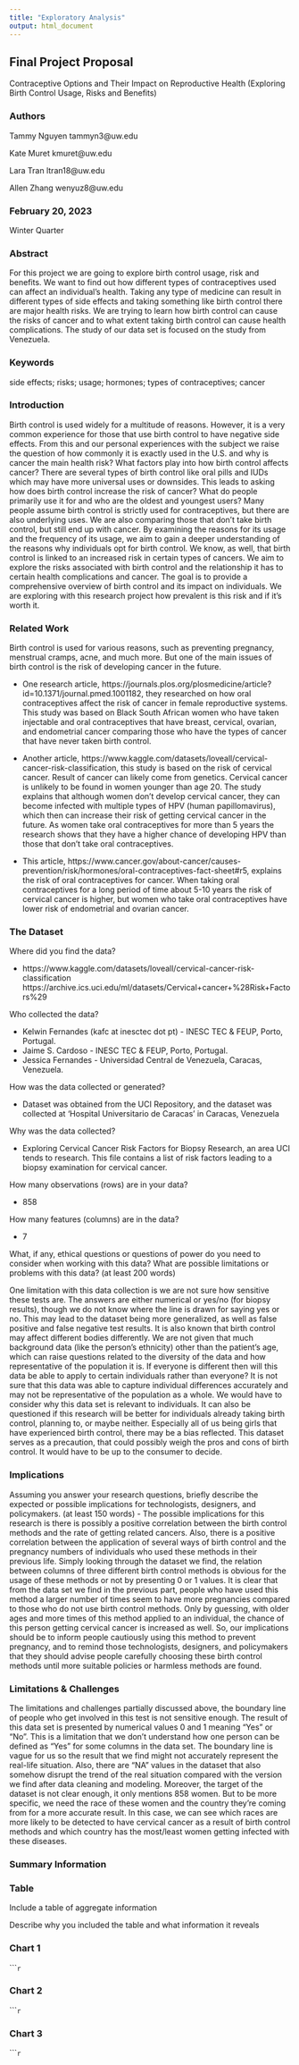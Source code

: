 ```yaml
---
title: "Exploratory Analysis"
output: html_document
---
```


## Final Project Proposal

Contraceptive Options and Their Impact on Reproductive Health
(Exploring Birth Control Usage, Risks and Benefits)

### Authors

Tammy Nguyen tammyn3@uw.edu

Kate Muret kmuret@uw.edu

Lara Tran ltran18@uw.edu

Allen Zhang wenyuz8@uw.edu

### February 20, 2023

Winter Quarter

### Abstract

For this project we are going to explore birth control usage, risk and benefits. 
We want to find out how different types of contraceptives used can affect an individual’s health. 
Taking any type of medicine can result in different types of side effects and taking something like birth control there are major health risks. We are trying to learn how birth control can cause the risks of cancer and to what extent taking birth control can cause health complications. The study of our data set is focused on the study from Venezuela. 

### Keywords

side effects; risks; usage; hormones; types of contraceptives; cancer

### Introduction  

Birth control is used widely for a multitude of reasons. However, it is a very common experience for those that use birth control to have negative side effects. From this and our personal experiences with the subject we raise the question of how commonly it is exactly used in the U.S. and why is cancer the main health risk? What factors play into how birth control affects cancer? There are several types of birth control like oral pills and IUDs which may have more universal uses or downsides. This leads to asking how does birth control increase the risk of cancer? What do people primarily use it for and who are the oldest and youngest users? Many people assume birth control is strictly used for contraceptives, but there are also underlying uses. We are also comparing those that don’t take birth control, but still end up with cancer. By examining the reasons for its usage and the frequency of its usage, we aim to gain a deeper understanding of the reasons why individuals opt for birth control. We know, as well, that birth control is linked to an increased risk in certain types of cancers. We aim to explore the risks associated with birth control and the relationship it has to certain health complications and cancer. The goal is to provide a comprehensive overview of birth control and its impact on individuals. We are exploring with this research project how prevalent is this risk and if it’s worth it.


### Related Work  

Birth control is used for various reasons, such as preventing pregnancy, menstrual cramps, acne, and much more. But one of the main issues of birth control is the risk of developing cancer in the future. 

- One research article, https://journals.plos.org/plosmedicine/article?id=10.1371/journal.pmed.1001182, they researched on how oral contraceptives affect the risk of cancer in female reproductive systems. This study was based on Black South African women who have taken injectable and oral contraceptives that have breast, cervical, ovarian, and endometrial cancer comparing those who have the types of cancer that have never taken birth control.

- Another article, https://www.kaggle.com/datasets/loveall/cervical-cancer-risk-classification, this study is based on the risk of cervical cancer. Result of cancer can likely come from genetics. Cervical cancer is unlikely to be found in women younger than age 20. The study explains that although women don’t develop cervical cancer, they can become infected with multiple types of HPV (human papillomavirus), which then can increase their risk of getting cervical cancer in the future. As women take oral contraceptives for more than 5 years the research shows that they have a higher chance of developing HPV than those that don’t take oral contraceptives.

- This article, https://www.cancer.gov/about-cancer/causes-prevention/risk/hormones/oral-contraceptives-fact-sheet#r5, explains the risk of oral contraceptives for cancer. When taking oral contraceptives for a long period of time about 5-10 years the risk of cervical cancer is higher, but women who take oral contraceptives have lower risk of endometrial and ovarian cancer.


### The Dataset

Where did you find the data? 

- https://www.kaggle.com/datasets/loveall/cervical-cancer-risk-classification
https://archive.ics.uci.edu/ml/datasets/Cervical+cancer+%28Risk+Factors%29

Who collected the data?  

- Kelwin Fernandes (kafc at inesctec dot pt) - INESC TEC & FEUP, Porto, Portugal.
- Jaime S. Cardoso - INESC TEC & FEUP, Porto, Portugal.
- Jessica Fernandes - Universidad Central de Venezuela, Caracas, Venezuela.

How was the data collected or generated? 

- Dataset was obtained from the UCI Repository, and the dataset was collected at 'Hospital Universitario de Caracas' in Caracas, Venezuela

Why was the data collected?  

- Exploring Cervical Cancer Risk Factors for Biopsy Research, an area UCI tends to research. This file contains a list of risk factors leading to a biopsy examination for cervical cancer.

How many observations (rows) are in your data?  

- 858

How many features (columns) are in the data?  

- 7

What, if any, ethical questions or questions of power do you need to consider when working with this data?
What are possible limitations or problems with this data?   (at least 200 words)

One limitation with this data collection is we are not sure how sensitive these tests are. 
The answers are either numerical or yes/no (for biopsy results), though we do not know where the line is drawn for saying yes or no. 
This may lead to the dataset being more generalized, as well as false positive and false negative test results. 
It is also known that birth control may affect different bodies differently. We are not given that much background data (like the person’s ethnicity) 
other than the patient’s age, which can raise questions related to the diversity of the data and how representative of the population it is. 
If everyone is different then will this data be able to apply to certain individuals rather than everyone? It is not sure that this data was
able to capture individual differences accurately and may not be representative of the population as a whole. We would have to consider why this data set is relevant to individuals. 
It can also be questioned if this research will be better for individuals already taking birth control, planning to, or maybe neither. 
Especially all of us being girls that have experienced birth control, there may be a bias reflected. This dataset serves as a precaution, 
that could possibly weigh the pros and cons of birth control. It would have to be up to the consumer to decide.


### Implications

Assuming you answer your research questions, briefly describe the expected or possible implications for technologists, designers, and policymakers. (at least 150 words) - The possible implications for this research is there is possibly a positive correlation between the birth control methods and the rate of getting related cancers. Also, there is a positive correlation between the application of several ways of birth control and the pregnancy numbers of individuals who used these methods in their previous life. Simply looking through the dataset we find, the relation between columns of three different birth control methods is obvious for the usage of these methods or not by presenting 0 or 1 values. It is clear that from the data set we find in the previous part, people who have used this method a larger number of times seem to have more pregnancies compared to those who do not use birth control methods. Only by guessing, with older ages and more times of this method applied to an individual, the chance of this person getting cervical cancer is increased as well. So, our implications should be to inform people cautiously using this method to prevent pregnancy, and to remind those technologists, designers, and policymakers that they should advise people carefully choosing these birth control methods until more suitable policies or harmless methods are found.

### Limitations & Challenges

The limitations and challenges partially discussed above, the boundary line of people who get involved in this test is not sensitive enough. The result of this data set is presented by numerical values 0 and 1 meaning “Yes” or “No”. This is a limitation that we don’t understand how one person can be defined as “Yes” for some columns in the data set. The boundary line is vague for us so the result that we find might not accurately represent the real-life situation. Also, there are “NA” values in the dataset that also somehow disrupt the trend of the real situation compared with the version we find after data cleaning and modeling. Moreover, the target of the dataset is not clear enough, it only mentions 858 women. But to be more specific, we need the race of these women and the country they’re coming from for a more accurate result. In this case, we can see which races are more likely to be detected to have cervical cancer as a result of birth control methods and which country has the most/least women getting infected with these diseases.

### Summary Information



### Table

Include a table of aggregate information

Describe why you included the table and what information it reveals

### Chart 1

``````r
```


### Chart 2

``````r
```

### Chart 3

``````r
```
